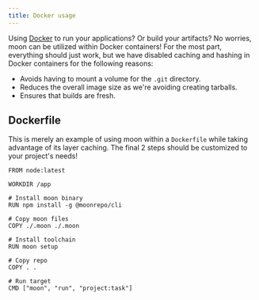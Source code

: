 ```yaml
---
title: Docker usage
---
```


Using [Docker](https://www.docker.com/) to run your applications? Or build your artifacts? No
worries, moon can be utilized within Docker containers! For the most part, everything should just
work, but we have disabled caching and hashing in Docker containers for the following reasons:

- Avoids having to mount a volume for the `.git` directory.
- Reduces the overall image size as we're avoiding creating tarballs.
- Ensures that builds are fresh.

## Dockerfile

This is merely an example of using moon within a `Dockerfile` while taking advantage of its layer
caching. The final 2 steps should be customized to your project's needs!

```docker
FROM node:latest

WORKDIR /app

# Install moon binary
RUN npm install -g @moonrepo/cli

# Copy moon files
COPY ./.moon ./.moon

# Install toolchain
RUN moon setup

# Copy repo
COPY . .

# Run target
CMD ["moon", "run", "project:task"]
```
